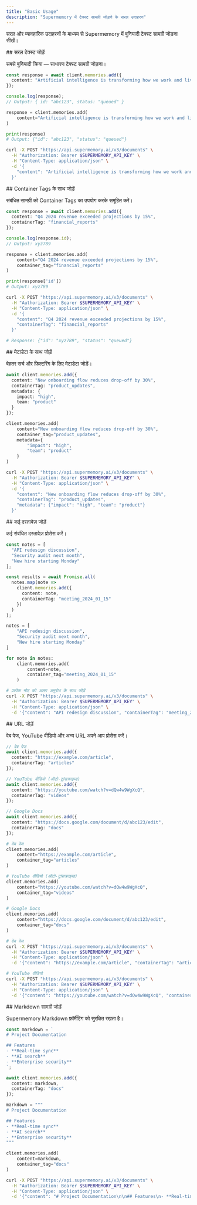 ```yaml
---
title: "Basic Usage"
description: "Supermemory में टेक्स्ट सामग्री जोड़ने के सरल उदाहरण"
---
```


सरल और व्यावहारिक उदाहरणों के माध्यम से Supermemory में बुनियादी टेक्स्ट सामग्री जोड़ना सीखें।

<div id="add-simple-text">
  ## सरल टेक्स्ट जोड़ें
</div>

सबसे बुनियादी क्रिया — साधारण टेक्स्ट सामग्री जोड़ना।

<CodeGroup>

```typescript TypeScript
const response = await client.memories.add({
  content: "Artificial intelligence is transforming how we work and live"
});

console.log(response);
// Output: { id: "abc123", status: "queued" }
```

```python Python
response = client.memories.add(
    content="Artificial intelligence is transforming how we work and live"
)

print(response)
# Output: {"id": "abc123", "status": "queued"}
```

```bash cURL
curl -X POST "https://api.supermemory.ai/v3/documents" \
  -H "Authorization: Bearer $SUPERMEMORY_API_KEY" \
  -H "Content-Type: application/json" \
  -d '{
    "content": "Artificial intelligence is transforming how we work and live"
  }'
```

</CodeGroup>

<div id="add-with-container-tags">
  ## Container Tags के साथ जोड़ें
</div>

संबंधित सामग्री को Container Tags का उपयोग करके समूहित करें।

<CodeGroup>

```typescript TypeScript
const response = await client.memories.add({
  content: "Q4 2024 revenue exceeded projections by 15%",
  containerTag: "financial_reports"
});

console.log(response.id);
// Output: xyz789
```

```python Python
response = client.memories.add(
    content="Q4 2024 revenue exceeded projections by 15%",
    container_tag="financial_reports"
)

print(response['id'])
# Output: xyz789
```

```bash cURL
curl -X POST "https://api.supermemory.ai/v3/documents" \
  -H "Authorization: Bearer $SUPERMEMORY_API_KEY" \
  -H "Content-Type: application/json" \
  -d '{
    "content": "Q4 2024 revenue exceeded projections by 15%",
    "containerTag": "financial_reports"
  }'

# Response: {"id": "xyz789", "status": "queued"}
```

</CodeGroup>

<div id="add-with-metadata">
  ## मेटाडेटा के साथ जोड़ें
</div>

बेहतर सर्च और फ़िल्टरिंग के लिए मेटाडेटा जोड़ें।

<CodeGroup>

```typescript TypeScript
await client.memories.add({
  content: "New onboarding flow reduces drop-off by 30%",
  containerTag: "product_updates",
  metadata: {
    impact: "high",
    team: "product"
  }
});
```

```python Python
client.memories.add(
    content="New onboarding flow reduces drop-off by 30%",
    container_tag="product_updates",
    metadata={
        "impact": "high",
        "team": "product"
    }
)
```

```bash cURL
curl -X POST "https://api.supermemory.ai/v3/documents" \
  -H "Authorization: Bearer $SUPERMEMORY_API_KEY" \
  -H "Content-Type: application/json" \
  -d '{
    "content": "New onboarding flow reduces drop-off by 30%",
    "containerTag": "product_updates",
    "metadata": {"impact": "high", "team": "product"}
  }'
```

</CodeGroup>

<div id="add-multiple-documents">
  ## कई दस्तावेज़ जोड़ें
</div>

कई संबंधित दस्तावेज़ प्रोसेस करें।

<CodeGroup>

```typescript TypeScript
const notes = [
  "API redesign discussion",
  "Security audit next month",
  "New hire starting Monday"
];

const results = await Promise.all(
  notes.map(note =>
    client.memories.add({
      content: note,
      containerTag: "meeting_2024_01_15"
    })
  )
);
```

```python Python
notes = [
    "API redesign discussion",
    "Security audit next month",
    "New hire starting Monday"
]

for note in notes:
    client.memories.add(
        content=note,
        container_tag="meeting_2024_01_15"
    )
```

```bash cURL
# प्रत्येक नोट को अलग अनुरोध के साथ जोड़ें
curl -X POST "https://api.supermemory.ai/v3/documents" \
  -H "Authorization: Bearer $SUPERMEMORY_API_KEY" \
  -H "Content-Type: application/json" \
  -d '{"content": "API redesign discussion", "containerTag": "meeting_2024_01_15"}'
```

</CodeGroup>

<div id="add-urls">
  ## URL जोड़ें
</div>

वेब पेज, YouTube वीडियो और अन्य URL अपने आप प्रोसेस करें।

<CodeGroup>

```typescript TypeScript
// वेब पेज
await client.memories.add({
  content: "https://example.com/article",
  containerTag: "articles"
});

// YouTube वीडियो (ऑटो-ट्रांसक्राइब्ड)
await client.memories.add({
  content: "https://youtube.com/watch?v=dQw4w9WgXcQ",
  containerTag: "videos"
});

// Google Docs
await client.memories.add({
  content: "https://docs.google.com/document/d/abc123/edit",
  containerTag: "docs"
});
```

```python Python
# वेब पेज
client.memories.add(
    content="https://example.com/article",
    container_tag="articles"
)

# YouTube वीडियो (ऑटो-ट्रांसक्राइब्ड)
client.memories.add(
    content="https://youtube.com/watch?v=dQw4w9WgXcQ",
    container_tag="videos"
)

# Google Docs
client.memories.add(
    content="https://docs.google.com/document/d/abc123/edit",
    container_tag="docs"
)
```

```bash cURL
# वेब पेज
curl -X POST "https://api.supermemory.ai/v3/documents" \
  -H "Authorization: Bearer $SUPERMEMORY_API_KEY" \
  -H "Content-Type: application/json" \
  -d '{"content": "https://example.com/article", "containerTag": "articles"}'

# YouTube वीडियो
curl -X POST "https://api.supermemory.ai/v3/documents" \
  -H "Authorization: Bearer $SUPERMEMORY_API_KEY" \
  -H "Content-Type: application/json" \
  -d '{"content": "https://youtube.com/watch?v=dQw4w9WgXcQ", "containerTag": "videos"}'
```

</CodeGroup>

<div id="add-markdown-content">
  ## Markdown सामग्री जोड़ें
</div>

Supermemory Markdown फ़ॉर्मैटिंग को सुरक्षित रखता है।

<CodeGroup>

```typescript TypeScript
const markdown = `
# Project Documentation

## Features
- **Real-time sync**
- **AI search**
- **Enterprise security**
`;

await client.memories.add({
  content: markdown,
  containerTag: "docs"
});
```

```python Python
markdown = """
# Project Documentation

## Features
- **Real-time sync**
- **AI search**
- **Enterprise security**
"""

client.memories.add(
    content=markdown,
    container_tag="docs"
)
```

```bash cURL
curl -X POST "https://api.supermemory.ai/v3/documents" \
  -H "Authorization: Bearer $SUPERMEMORY_API_KEY" \
  -H "Content-Type: application/json" \
  -d '{"content": "# Project Documentation\n\n## Features\n- **Real-time sync**\n- **AI search**", "containerTag": "docs"}'
```

</CodeGroup>